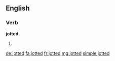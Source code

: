 ==English==

===Verb===
'''jotted'''

# {{past of|jot}}

[[de:jotted]]
[[fa:jotted]]
[[fr:jotted]]
[[mg:jotted]]
[[simple:jotted]]